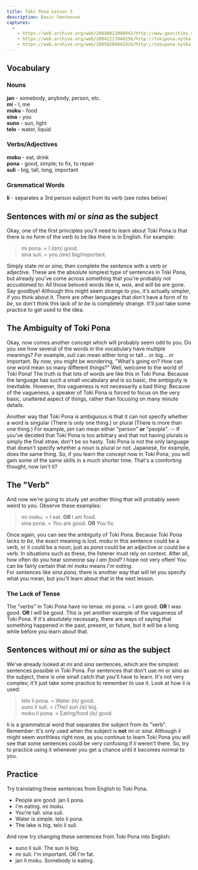 ```yaml
---
title: Toki Pona Lesson 3
description: Basic Sentences
captures:
  -
    - https://web.archive.org/web/20040813090942/http://www.geocities.com:80/tokipona/lesson/lesson3.html
    - https://web.archive.org/web/20041217040256/http://tokipona.nytka.org:80/lesson/lesson3.html
    - https://web.archive.org/web/20050209041919/http://tokipona.nytka.org:80/lesson/lesson3.html
---
```


## Vocabulary
###  Nouns	
**jan** - somebody, anybody, person, etc.    
**mi** - I, me  
**moku** - food  
**sina** - you  
**suno** - sun, light  
**telo** - water, liquid
### Verbs/Adjectives              
**moku** - eat, drink  
**pona** - good, simple; to fix, to repair    
**suli** - big, tall, long, important
### Grammatical Words
**li** - separates a 3rd person subject from its verb (see notes below)
 

## Sentences with _mi_ or _sina_ as the subject
Okay, one of the first principles you'll need to learn about Toki Pona is that there is no form of the verb to be like there is in English. For example:

> mi pona. = I _(am)_ good.  
> sina suli. = you _(are)_ big/important.

Simply state _mi_ or _sina_, then complete the sentence with a verb or adjective. These are the absolute simplest type of sentences in Toki Pona, but already you've come across something that you're probably not accustomed to: All those beloved words like _is_, _was_, and _will_ be are gone. Say goodbye! Although this might seem strange to you, it's actually simpler, if you think about it. There are other languages that don't have a form of _to be_, so don't think this lack of _to be_ is completely strange. It'll just take some practice to get used to the idea.

 

## The Ambiguity of Toki Pona
Okay, now comes another concept which will probably seem odd to you. Do you see how several of the words in the vocabulary have multiple meanings? For example, _suli_ can mean either long or tall... or big... or important. By now, you might be wondering, "What's going on? How can one word mean so many different things?" Well, welcome to the world of Toki Pona! The truth is that lots of words are like this in Toki Pona. Because the language has such a small vocabulary and is so basic, the ambiguity is inevitable. However, this vagueness is not necessarily a bad thing: Because of the vagueness, a speaker of Toki Pona is forced to focus on the very basic, unaltered aspect of things, rather than focusing on many minute details.

Another way that Toki Pona is ambiguous is that it can not specify whether a word is singular (There is only one thing.) or plural (There is more than one thing.) For example, _jan_ can mean either "person" **or** "people". -- If you've decided that Toki Pona is too arbitrary and that not having plurals is simply the final straw, don't be so hasty. Toki Pona is not the only language that doesn't specify whether a noun is plural or not. Japanese, for example, does the same thing. So, if you learn the concept now in Toki Pona, you will gain some of the same skills in a much shorter time. That's a comforting thought, now isn't it?

 

## The "Verb"
And now we're going to study yet another thing that will probably seem weird to you. Observe these examples:

> mi moku. = I eat. **OR** I am food.  
> sina pona. = You are good. **OR** You fix.

Once again, you can see the ambiguity of Toki Pona. Because Toki Pona lacks _to be_, the exact meaning is lost. _moku_ in this sentence could be a verb, or it could be a noun; just as _pona_ could be an adjective or could be a verb. In situations such as these, the listener must rely on context. After all, how often do you hear someone say _I am food_? I hope not very often! You can be fairly certain that _mi moku_ means _I'm eating_.  
For sentences like _sina pona_, there is another way that will let you specify what you mean, but you'll learn about that in the next lesson.

### The Lack of Tense
The "verbs" in Toki Pona have no tense.
   mi pona. = I am good. **OR** I was good. **OR** I will be good.
This is yet another example of the vagueness of Toki Pona. If it's absolutely necessary, there are ways of saying that something happened in the past, present, or future, but it will be a long while before you learn about that.

 

## Sentences without _mi_ or _sina_ as the subject
We've already looked at _mi_ and _sina_ sentences, which are the simplest sentences possible in Toki Pona. For sentences that don't use _mi_ or _sina_ as the subject, there is one small catch that you'll have to learn. It's not very complex; it'll just take some practice to remember to use it. Look at how _li_ is used:

> telo li pona. = Water _(is)_ good.  
> suno li suli. = _(The)_ sun _(is)_ big.  
> moku li pona. = Eating/food _(is)_ good.

li is a grammatical word that separates the subject from its "verb". Remember: It's only used when the subject is **not** _mi_ or _sina_. Although _li_ might seem worthless right now, as you continue to learn Toki Pona you will see that some sentences could be very confusing if _li_ weren't there. So, try to practice using it whenever you get a chance until it becomes normal to you.

 

## Practice
Try translating these sentences from English to Toki Pona.

- People are good. <Spoiler>jan li pona</Spoiler>.
- I'm eating. <Spoiler>mi moku.</Spoiler>
- You're tall. <Spoiler>sina suli.</Spoiler>
- Water is simple. <Spoiler>telo li pona.</Spoiler>
- The lake is big. <Spoiler>telo li suli.</Spoiler>

And now try changing these sentences from Toki Pona into English:
   
- suno li suli. <Spoiler>The sun is big.</Spoiler>
- mi suli. <Spoiler>I'm important. OR  I'm fat.</Spoiler>
- jan li moku. <Spoiler>Somebody is eating.</Spoiler>

